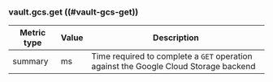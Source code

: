 ### vault.gcs.get ((#vault-gcs-get))

Metric type | Value | Description
----------- | ----- | -----------
summary     | ms    | Time required to complete a `GET` operation against the Google Cloud Storage backend